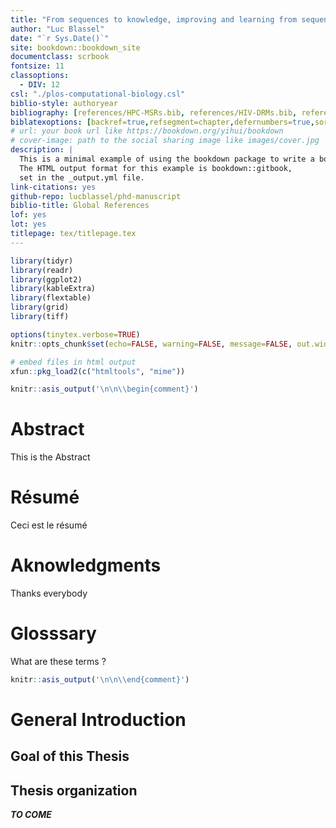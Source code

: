 ```yaml
--- 
title: "From sequences to knowledge, improving and learning from sequence alignments."
author: "Luc Blassel"
date: "`r Sys.Date()`"
site: bookdown::bookdown_site
documentclass: scrbook
fontsize: 11
classoptions:
  - DIV: 12
csl: "./plos-computational-biology.csl"
biblio-style: authoryear
bibliography: [references/HPC-MSRs.bib, references/HIV-DRMs.bib, references/Sequence-Data.bib]
biblatexoptions: [backref=true,refsegment=chapter,defernumbers=true,sorting=nyt]
# url: your book url like https://bookdown.org/yihui/bookdown
# cover-image: path to the social sharing image like images/cover.jpg
description: |
  This is a minimal example of using the bookdown package to write a book.
  The HTML output format for this example is bookdown::gitbook,
  set in the _output.yml file.
link-citations: yes
github-repo: lucblassel/phd-manuscript
biblio-title: Global References
lof: yes
lot: yes
titlepage: tex/titlepage.tex
---
```


```r
library(tidyr)
library(readr)
library(ggplot2)
library(kableExtra)
library(flextable)
library(grid)
library(tiff)

options(tinytex.verbose=TRUE)
knitr::opts_chunk$set(echo=FALSE, warning=FALSE, message=FALSE, out.width="90%", fig.align="center", cache=TRUE)

# embed files in html output
xfun::pkg_load2(c("htmltools", "mime"))
```

\pagestyle{empty}

```r
knitr::asis_output('\n\n\\begin{comment}')
```


# Abstract {-}
This is the Abstract

# Résumé {-}
Ceci est le résumé

# Aknowledgments {-}
Thanks everybody

# Glosssary {-}
What are these terms ? 

```r
knitr::asis_output('\n\n\\end{comment}')
```

\pagestyle{fancy}
\fancyhf{}
\fancyhead[LE]{CHAPTER \thechapter} 
\fancyhead[RO]{\rightmark}
\fancyfoot[CO,CE]{\thepage}

# General Introduction {-}
## Goal of this Thesis {-}
## Thesis organization {-}
***TO COME***
